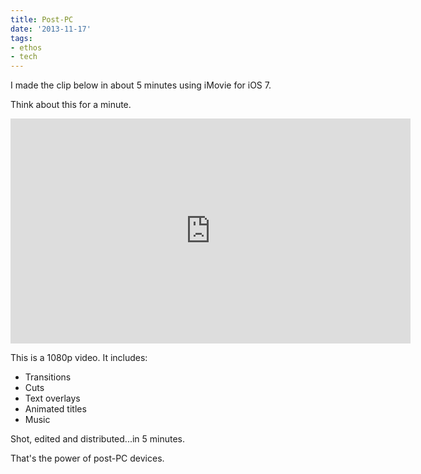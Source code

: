 ```yaml
---
title: Post-PC
date: '2013-11-17'
tags:
- ethos
- tech
---
```


I made the clip below in about 5 minutes using iMovie for iOS 7.

Think about this for a minute.

<iframe width="640" height="360" src="https://www.youtube.com/embed/8ev0drUXNRA" frameborder="0" allowfullscreen></iframe>

This is a 1080p video. It includes:

- Transitions
- Cuts
- Text overlays
- Animated titles
- Music

Shot, edited and distributed...in 5 minutes.

That's the power of post-PC devices.